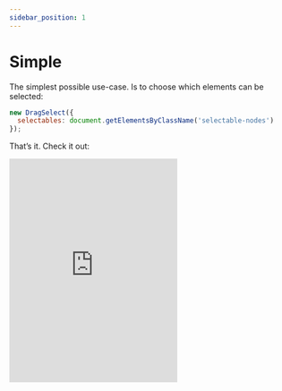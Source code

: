 ```yaml
---
sidebar_position: 1
---
```


# Simple

The simplest possible use-case. Is to choose which elements can be selected:

```javascript
new DragSelect({
  selectables: document.getElementsByClassName('selectable-nodes')
});
```

That’s it. Check it out:

<iframe height="400" style={{ width: '100%' }} scrolling="no" title="DragSelect with Scrollable AREA" src="https://codepen.io/ThibaultJanBeyer/embed/prpwYG?default-tab=result&editable=true&theme-id=dark" frameBorder="no" loading="lazy" allowtransparency="true" allowFullScreen>
  See <a href="https://codepen.io/ThibaultJanBeyer/pen/prpwYG">this Pen about DragSelect</a> on CodePen.
</iframe>

